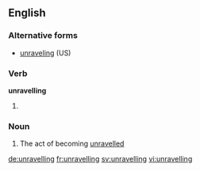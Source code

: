 ==English==

===Alternative forms===
* [[unraveling]] (US)

===Verb===
'''unravelling'''

# {{context|British|lang=en}} {{present participle of|unravel|lang=en}}

===Noun===
{{en-noun}}

# The act of becoming [[unravelled]]

[[de:unravelling]]
[[fr:unravelling]]
[[sv:unravelling]]
[[vi:unravelling]]